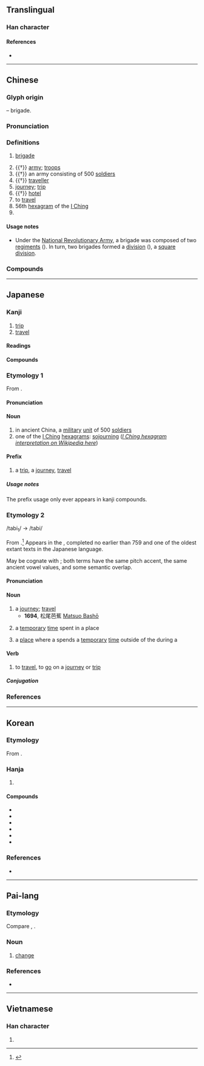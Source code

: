 {{character info}}
{{character info|0xf983}}
==Translingual==

===Han character===
{{Han char|rn=70|rad=方|as=06|sn=10|four=08232|canj=YSOHV|ids=⿸𭤨⿸⿱丿𠄌⿺乀丿}}

====References====
* {{Han ref|kx=0483.020|dkj=13644|dj=0845.020|hdz=32178.070|uh=65C5|ud=26053|bh=AEC8|bd=44744}}

----

==Chinese==
{{zh-forms|alt=祣}}

===Glyph origin===
{{Han etym}}
{{Han compound|㫃|从|ls=ic|t1=flag|t2=together}} – brigade.

===Pronunciation===
{{zh-pron
|m=lǚ
|m-s=nü3
|dg=лү2
|c=leoi5
|c-t=lui4
|g=li3
|h=pfs=lî;gd=li3
|j=ly2
|mb=lṳ̌
|md=lṳ̄
|mn=qz:lír/tp,xm:lú/kh,zz,jj,ph:lí
|mn-t=li2
|w=3ly,3li
|x=li3
|mc=y
|oc=y
|ma=Zh-lǚ.oga
|cat=n,v,pn
}}

===Definitions===
{{zh-hanzi}}

# {{lb|zh|military}} [[brigade]]
# {{†}} [[army]]; [[troops]]
# {{†}} an army consisting of 500 [[soldiers]]
# {{†}} [[traveller]]
# [[journey]]; [[trip]]
# {{†}} [[hotel]]
# to [[travel]]
# 56th [[hexagram]] of the [[I Ching]]
# {{surname|zh}}

====Usage notes====
* {{sense|military}} Under the [[w:National Revolutionary Army|National Revolutionary Army]], a brigade was composed of two [[regiment]]s ({{zh-l|*團}}). In turn, two brigades formed a [[division]] ({{zh-l|*整編師}}), a [[square division]].

===Compounds===
{{zh-der|旅舍|旅社|套裝旅遊|勁旅|庭實旅百|師旅|商旅|住宅旅社|客旅|徒步旅行|一成一旅|商旅店|單車旅行|差旅費|公文旅行|旅歷|文件旅遊|旅力|旅思|旅生|旅遊業|旅館業|旅客|旅行支票|旅鼠|旅程|旅遊手冊|振旅|汽車旅館|旅進旅退|旅館|旅長|旅行劇團|旅行|旅行團|旅邸|旅人蕉|旅居|旅費|旅行社|旅遊|旅祉|知性之旅|旅途|旅食|畢業旅行|旅次|旅行包|旅順|旅酬|旅行車|旅伴|旅店|旅夜書懷|旅人|觀光旅館|羈旅|鞠旅|軍旅|羇旅|逆旅|陳師鞠旅|自助旅遊|賓旅|赤軍旅|自主旅遊|虎旅|自助旅行|行旅}}

----

==Japanese==

===Kanji===
{{ja-kanji|grade=3|rs=方06}}

# [[trip]]
# [[travel]]

====Readings====
{{ja-readings
|goon=ろ
|kanon=りょ
|kun=たび-
}}

====Compounds====
{{col2|ja
|{{ja-r|旅%先|たび%さき|[[destination]]}}
|{{ja-r|旅%路|たび%じ|[[route]], [[itinerary]]; [[journey]]}}
|{{ja-r|旅%立ち|たび%だち|[[departure]] {{qualifier|on a trip}}}}
|{{ja-r|旅%人|たび%びと|[[traveller]]}}
|{{ja-r|旅客|りょかく|[[passenger]]}}
|{{ja-r|旅%館|りょ%かん|[[inn]]}}
|{{ja-r|旅%券|りょ%けん|[[passport]]}}
|{{ja-r|旅%行|りょ%こう|trip, travel, [[voyage]]}}
|{{ja-r|旅%団|りょ%だん|[[brigade]]}}
|{{ja-r|旅%費|りょ%ひ|travel [[expense]]s}}
|{{ja-r|船旅|ふなたび|traveling by boat; [[cruise]]}}
|sort=0
}}

===Etymology 1===
{{ja-kanjitab|yomi=o|りょ}}
From {{der|ja|ltc|-|sort=りょ}} {{m|zh|旅|tr=ljo{{sup|X}}||a military unit of 500 men; to go [on a sortie; on a trip or journey]}}.

====Pronunciation====
{{ja-pron|yomi=kanon|りょ}}

====Noun====
{{ja-noun|りょ}}

# in ancient China, a [[military]] [[unit]] of 500 [[soldier]]s
# one of the [[I Ching]] [[hexagram]]s: [[sojourning]] ([[w:List_of_hexagrams_of_the_I_Ching#Hexagram_56|''I Ching hexagram interpretation on Wikipedia here'']])

====Prefix====
{{ja-pos|prefix|りょ}}

# a [[trip]], a [[journey]], [[travel]]

=====Usage notes=====
The prefix usage only ever appears in kanji compounds.

===Etymology 2===
{{ja-kanjitab|yomi=k|たび}}
/tabi<sub>1</sub>/ → /tabi/

From {{inh|ja|ojp|-|sort=たび}}.<ref name="KDJ">{{R:Kokugo Dai Jiten}}</ref> Appears in the ''{{w|Man'yōshū}}'', completed no earlier than 759 and one of the oldest extant texts in the Japanese language.

May be cognate with {{m|ja|度|tr=tabi||the time when something happens}}; both terms have the same pitch accent, the same ancient vowel values, and some semantic overlap.

====Pronunciation====
{{ja-pron|yomi=k|たび|acc=2|acc_ref=DJR}}

====Noun====
{{ja-noun|たび}}

# a [[journey]]; [[travel]]
#* '''1694''', 松尾芭蕉 [[w:Matsuo Bashō|Matsuo Bashō]]
#*: {{ja-usex|'''旅'''に病んで夢は枯野をかけ廻る。|'''たび''' に やんで ゆめ は かれの を かけめぐる。|Anxious to go '''journeying''', my dreams run through the desolate fields.}}
#*: {{ja-usex|不思議な'''旅'''が始まるぜ！|ふしぎ な '''たび''' が はじまる ぜ！|A strange '''journey''' is about to begin!}}
# {{lb|ja|sort=たび|archaic}} a [[temporary]] [[time]] spent in a place
# {{qualifier|more specifically}} a [[place]] where a {{m|ja|神輿|tr=mikoshi||portable shrine}} spends a [[temporary]] [[time]] outside of the {{m|ja|本宮|tr=hongū||main shrine building}} during a {{m|ja|祭り|tr=matsuri||festival}}

====Verb====
{{ja-verb-suru|たび|tr=intrans}}

# to [[travel]], to [[go]] on a [[journey]] or [[trip]]

=====Conjugation=====
{{ja-suru|たび}}

===References===
<references/>

----

==Korean==

===Etymology===
From {{der|ko|ltc|-}} {{ltc-l|旅|id=1}}. {{hanja-hunmong|려|lye|人類#중03A}}

===Hanja===
{{ko-hanja-search}}
{{ko-hanja|나그네|려||여}}

# {{hanja form of|[[려]]/[[여]]|[[trip]]; [[travel]]}}

====Compounds====
{{der-top3|Compounds}}
* {{ko-l|여단|旅團}}
* {{ko-l|여객|旅客}}
* {{ko-l|여관|旅館}}
* {{ko-l|여비|旅費}}
* {{ko-l|여권|[[passport]]|旅券}}
* {{ko-l|여행|[[trip]]; [[travel]]|旅行}}
{{der-bottom}}

===References===
* {{R:hanjadoc|4508}}

----

==Pai-lang==

===Etymology===
Compare {{cog|my| လဲ|t=to change}}, {{cog|och|-}} {{och-l|易|id=2|t=to change}}.

===Noun===
{{head|tbq-plg|noun|tr=*lia<sup>b</sup>}}

# [[change]]

===References===
* {{cite-journal|title=Songs of the Bailang: A New Transcription with Etymological Commentary|last=Hill|first=Nathan W.|year=2017|journal=Bulletin de l'École française d'Extrême-Orient|volume=103|pages=386—429|url=https://www.persee.fr/doc/befeo_0336-1519_2017_num_103_1_6257}}

----

==Vietnamese==

===Han character===
{{vi-readings|reading=lữ|rs=方06}}

# {{rfdef|vi|sort=方06}}